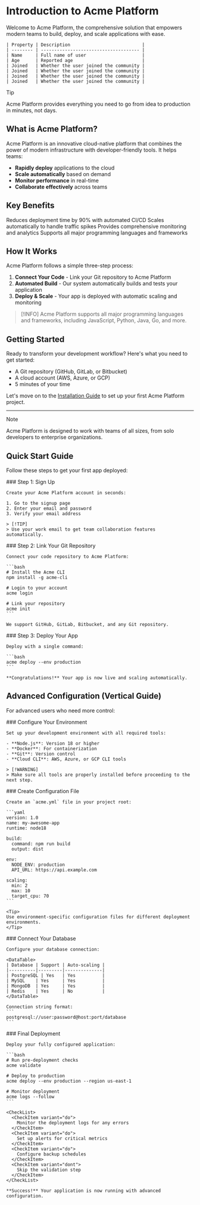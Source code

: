 # Introduction to Acme Platform

Welcome to Acme Platform, the comprehensive solution that empowers modern teams to build, deploy, and scale applications with ease.


    | Property | Description                           |
    | -------- | ------------------------------------- |
    | Name     | Full name of user                     |
    | Age      | Reported age                          |
    | Joined   | Whether the user joined the community |
    | Joined   | Whether the user joined the community |
    | Joined   | Whether the user joined the community |
    | Joined   | Whether the user joined the community |
<RightPanel>
  <ResponseExample
    responses={{"200":{"description":"Token is valid","content":{"application/json":{"schema":{"type":"object","properties":{"expiresAt":{"type":"string","format":"date-time","description":"Token expiration time"},"scopes":{"type":"array","description":"Token permissions","items":{"type":"string"}},"user":{"type":"object","properties":{"email":{"type":"string","format":"email"},"id":{"type":"string","format":"uuid"},"name":{"type":"string"},"role":{"type":"string","enum":["admin","developer","viewer"]}},"required_fields":["id","name","email","role"]},"valid":{"type":"boolean","description":"Whether the token is valid"}},"required_fields":["valid"]}}}},"400":{"description":"Bad request - invalid input parameters","content":{"application/json":{"schema":{"type":"object","properties":{"code":{"type":"string","description":"Error code"},"details":{"type":"object","description":"Additional error details"},"message":{"type":"string","description":"Error message"},"timestamp":{"type":"string","format":"date-time","description":"Error timestamp"}},"required_fields":["code","message","timestamp"]}}}},"401":{"description":"Unauthorized - authentication required","content":{"application/json":{"schema":{"type":"object","properties":{"code":{"type":"string","description":"Error code"},"details":{"type":"object","description":"Additional error details"},"message":{"type":"string","description":"Error message"},"timestamp":{"type":"string","format":"date-time","description":"Error timestamp"}},"required_fields":["code","message","timestamp"]}}}},"500":{"description":"Internal server error","content":{"application/json":{"schema":{"type":"object","properties":{"code":{"type":"string","description":"Error code"},"details":{"type":"object","description":"Additional error details"},"message":{"type":"string","description":"Error message"},"timestamp":{"type":"string","format":"date-time","description":"Error timestamp"}},"required_fields":["code","message","timestamp"]}}}}}}
  />
</RightPanel>

> [!TIP]
> Acme Platform provides everything you need to go from idea to production in minutes, not days.

## What is Acme Platform?

Acme Platform is an innovative cloud-native platform that combines the power of modern infrastructure with developer-friendly tools. It helps teams:

- **Rapidly deploy** applications to the cloud
- **Scale automatically** based on demand
- **Monitor performance** in real-time
- **Collaborate effectively** across teams

## Key Benefits

<CheckList>
  <CheckItem variant="do">
    Reduces deployment time by 90% with automated CI/CD
  </CheckItem>
  <CheckItem variant="do">
    Scales automatically to handle traffic spikes
  </CheckItem>
  <CheckItem variant="do">
    Provides comprehensive monitoring and analytics
  </CheckItem>
  <CheckItem variant="do">
    Supports all major programming languages and frameworks
  </CheckItem>
</CheckList>

## How It Works

Acme Platform follows a simple three-step process:

1. **Connect Your Code** - Link your Git repository to Acme Platform
2. **Automated Build** - Our system automatically builds and tests your application
3. **Deploy & Scale** - Your app is deployed with automatic scaling and monitoring

> [!INFO]
> Acme Platform supports all major programming languages and frameworks, including JavaScript, Python, Java, Go, and more.

## Getting Started

Ready to transform your development workflow? Here's what you need to get started:

- A Git repository (GitHub, GitLab, or Bitbucket)
- A cloud account (AWS, Azure, or GCP)
- 5 minutes of your time

Let's move on to the [Installation Guide](/v1.0.0/documentation/getting_started/installation) to set up your first Acme Platform project.

---

> [!NOTE]
> Acme Platform is designed to work with teams of all sizes, from solo developers to enterprise organizations.

## Quick Start Guide

Follow these steps to get your first app deployed:

<Stepper>
  <StepperPanel header="Create Account">
    ### Step 1: Sign Up

    Create your Acme Platform account in seconds:

    1. Go to the signup page
    2. Enter your email and password
    3. Verify your email address

    > [!TIP]
    > Use your work email to get team collaboration features automatically.
  </StepperPanel>

  <StepperPanel header="Connect Repository">
    ### Step 2: Link Your Git Repository

    Connect your code repository to Acme Platform:

    ```bash
    # Install the Acme CLI
    npm install -g acme-cli

    # Login to your account
    acme login

    # Link your repository
    acme init
    ```

    We support GitHub, GitLab, Bitbucket, and any Git repository.
  </StepperPanel>

  <StepperPanel header="Deploy">
    ### Step 3: Deploy Your App

    Deploy with a single command:

    ```bash
    acme deploy --env production
    ```

    **Congratulations!** Your app is now live and scaling automatically.
  </StepperPanel>
</Stepper>

## Advanced Configuration (Vertical Guide)

For advanced users who need more control:

<Stepper orientation="vertical" linear>
  <StepperPanel header="Environment Setup">
    ### Configure Your Environment

    Set up your development environment with all required tools:

    - **Node.js**: Version 18 or higher
    - **Docker**: For containerization
    - **Git**: Version control
    - **Cloud CLI**: AWS, Azure, or GCP CLI tools

    > [!WARNING]
    > Make sure all tools are properly installed before proceeding to the next step.
  </StepperPanel>

  <StepperPanel header="Project Configuration">
    ### Create Configuration File

    Create an `acme.yml` file in your project root:

    ```yaml
    version: 1.0
    name: my-awesome-app
    runtime: node18

    build:
      command: npm run build
      output: dist

    env:
      NODE_ENV: production
      API_URL: https://api.example.com

    scaling:
      min: 2
      max: 10
      target_cpu: 70
    ```

    <Tip>
    Use environment-specific configuration files for different deployment environments.
    </Tip>
  </StepperPanel>

  <StepperPanel header="Database Setup">
    ### Connect Your Database

    Configure your database connection:

    <DataTable>
    | Database | Support | Auto-scaling |
    |----------|---------|--------------|
    | PostgreSQL | Yes   | Yes          |
    | MySQL    | Yes     | Yes          |
    | MongoDB  | Yes     | Yes          |
    | Redis    | Yes     | No           |
    </DataTable>

    Connection string format:
    ```
    postgresql://user:password@host:port/database
    ```
  </StepperPanel>

  <StepperPanel header="Deploy & Monitor">
    ### Final Deployment

    Deploy your fully configured application:

    ```bash
    # Run pre-deployment checks
    acme validate

    # Deploy to production
    acme deploy --env production --region us-east-1

    # Monitor deployment
    acme logs --follow
    ```

    <CheckList>
      <CheckItem variant="do">
        Monitor the deployment logs for any errors
      </CheckItem>
      <CheckItem variant="do">
        Set up alerts for critical metrics
      </CheckItem>
      <CheckItem variant="do">
        Configure backup schedules
      </CheckItem>
      <CheckItem variant="dont">
        Skip the validation step
      </CheckItem>
    </CheckList>

    **Success!** Your application is now running with advanced configuration.
  </StepperPanel>
</Stepper>
